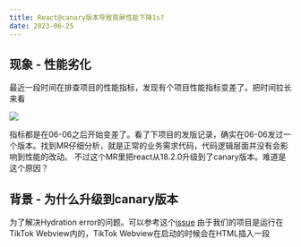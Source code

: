 ```yaml
---
title: React@canary版本导致首屏性能下降1s?
date: 2023-06-25
---
```



## 现象 - 性能劣化

最近一段时间在排查项目的性能指标，发现有个项目性能指标变差了。把时间拉长来看

![](../public/27/cwv.png)

指标都是在06-06之后开始变差了。看了下项目的发版记录，确实在06-06发过一个版本。找到MR仔细分析，就是正常的业务需求代码，代码逻辑层面并没有会影响到性能的改动。 不过这个MR里把react从18.2.0升级到了canary版本。难道是这个原因？

## 背景 - 为什么升级到canary版本

为了解决Hydration error的问题。可以参考这个[issue](https://github.com/facebook/react/issues/24430)
由于我们的项目是运行在TikTok Webview内的，TikTok Webview在启动的时候会在HTML插入一段<script/>标签，就会导致服务端返回的HTML，与客户端的实际的HTML不匹配，就会导致Hydration报错。这会导致两个问题

1. 可能会导致FOUC，影响用户体验
2. JS错误监控都是hydartion error相关的错，导致其他错误被隐藏，不好排查

升级到react@canary后

![](../public/27/js-error.jpeg)

![](../public/27/js-error-list.png)

升级到canary版本后，JS错误数减少了99%，hydration相关的错也几乎消失了。

## 原因 - 那为什么会导致性能劣化？

我们比较一下两个版本的输出的HTML

**react@18.2.0**
![](../public/27/react-18.png)

**react@canary**
![](../public/27/react-canary.png)

**react@canary**版本把 _`moduleprelaod`_ 都被移到 _`<head>`_标签里了。难道是这个原因？Google一下后确实发现两个相关的issue
- [Option to disable modulepreload](https://github.com/vitejs/vite/issues/5120)
- [Opt-in / opt-out of module preloading](https://github.com/vitejs/vite/issues/5991)

从第二个[issue](https://github.com/vitejs/vite/issues/5991)中的用户提供的数据可以看到，使用 _`modulepreload`_ 后首屏耗时增加了1s

![](../public/27/modulepreload.png)

从这个[httparchive](https://almanac.httparchive.org/en/2021/resource-hints#correlation-with-core-web-vitals)的统计数据里也能看出来，preload hints越多，core web vitas指标就越差

![](../public/27/preloads.png)

**原因在于过多的preload hints，就可能抢占网络资源，从而导致核心资源的加载时机被延迟，影响核心资源的加载速度，从而影响页面的核心性能指标。**

以我们的项目为例， _`module preload`_ 都被移到 _`<head>`_ 标签中，且都排在样式前面。就会推迟样式完成加载的时间，而样式资源是阻塞页面渲染的，也就导致整个页面的渲染时间被推迟了。首屏性能就会变差

## 解决方案 - 降级到18.2.0

![](../public/27/downgrade.png)

![](../public/27/lcp.png)

降级后效果明显，LCP pct75下降了20%

针对这个问题，我也分别给react和remix建了issue
- [react issue](https://github.com/facebook/react/issues/26705)
- [remix issue](https://github.com/remix-run/remix/discussions/6685)

至于Hydration报错的问题，暂时需要找一个新的方案来处理了

